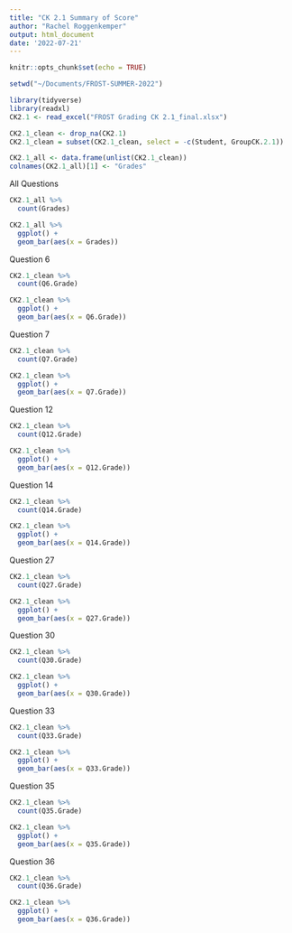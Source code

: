 ```yaml
---
title: "CK 2.1 Summary of Score"
author: "Rachel Roggenkemper"
output: html_document
date: '2022-07-21'
---
```


```r
knitr::opts_chunk$set(echo = TRUE)
```

```r
setwd("~/Documents/FROST-SUMMER-2022")

library(tidyverse)
library(readxl)  
CK2.1 <- read_excel("FROST Grading CK 2.1_final.xlsx")
```

```r
CK2.1_clean <- drop_na(CK2.1)
CK2.1_clean = subset(CK2.1_clean, select = -c(Student, GroupCK.2.1))
```

```r
CK2.1_all <- data.frame(unlist(CK2.1_clean))
colnames(CK2.1_all)[1] <- "Grades"
```


All Questions 
```r
CK2.1_all %>%
  count(Grades)
```

```r
CK2.1_all %>%
  ggplot() +
  geom_bar(aes(x = Grades))
```


Question 6
```r
CK2.1_clean %>%
  count(Q6.Grade)
```

```r
CK2.1_clean %>%
  ggplot() +
  geom_bar(aes(x = Q6.Grade))
```


Question 7
```r
CK2.1_clean %>%
  count(Q7.Grade)
```

```r
CK2.1_clean %>%
  ggplot() +
  geom_bar(aes(x = Q7.Grade))
```


Question 12
```r
CK2.1_clean %>%
  count(Q12.Grade)
```

```r
CK2.1_clean %>%
  ggplot() +
  geom_bar(aes(x = Q12.Grade))
```


Question 14
```r
CK2.1_clean %>%
  count(Q14.Grade)
```

```r
CK2.1_clean %>%
  ggplot() +
  geom_bar(aes(x = Q14.Grade))
```


Question 27
```r
CK2.1_clean %>%
  count(Q27.Grade)
```

```r
CK2.1_clean %>%
  ggplot() +
  geom_bar(aes(x = Q27.Grade))
```


Question 30
```r
CK2.1_clean %>%
  count(Q30.Grade)
```

```r
CK2.1_clean %>%
  ggplot() +
  geom_bar(aes(x = Q30.Grade))
```


Question 33
```r
CK2.1_clean %>%
  count(Q33.Grade)
```

```r
CK2.1_clean %>%
  ggplot() +
  geom_bar(aes(x = Q33.Grade))
```


Question 35
```r
CK2.1_clean %>%
  count(Q35.Grade)
```

```r
CK2.1_clean %>%
  ggplot() +
  geom_bar(aes(x = Q35.Grade))
```


Question 36
```r
CK2.1_clean %>%
  count(Q36.Grade)
```

```r
CK2.1_clean %>%
  ggplot() +
  geom_bar(aes(x = Q36.Grade))
```

